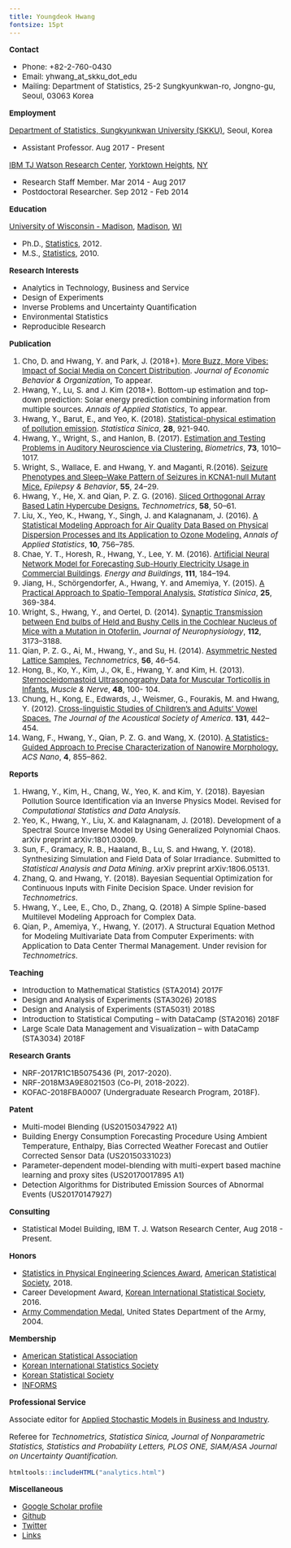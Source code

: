 ```yaml
---
title: Youngdeok Hwang
fontsize: 15pt
---
```


<style type="text/css">

body, td {
   font-size: 15px;
}
pre {
  font-size: 15px
}
</style>

__Contact__

- Phone: +82-2-760-0430
- Email: yhwang_at_skku_dot_edu
- Mailing: Department of Statistics, 25-2 Sungkyunkwan-ro, Jongno-gu, Seoul, 03063 Korea

<!-- I am an assistant professor at the [Department of Statistics](http://shb.skku.edu/stat/), [Sungkyunkwan University (SKKU)](http://www.skku.edu/eng_home/index.jsp). Before joining SKKU, I worked as a statistician at [IBM TJ Watson Research Center](http://www.research.ibm.com/labs/watson/index.shtml). I'm interested in developing new statistical methodologies for solving problems in industry and engineering -- in the area of design and analysis of computer experiments, remote-sensing technology, wireless sensor networks and IoT.  -->



__Employment__

[Department of Statistics, Sungkyunkwan University (SKKU)](http://www.skku.edu/eng_home/index.jsp), Seoul, Korea

- Assistant Professor. Aug 2017 - Present

[IBM TJ Watson Research Center](http://www.research.ibm.com/labs/watson/index.shtml), [Yorktown Heights](https://goo.gl/maps/XJVGy1Rk8U82), [NY](http://www.ny.gov)

- Research Staff Member.  Mar 2014 - Aug 2017 
- Postdoctoral Researcher. Sep 2012  - Feb 2014

__Education__

[University of Wisconsin - Madison](http://www.wisc.edu), [Madison](http://www.cityofmadison.com ), [WI](http://www.wisconsin.gov/)  

- Ph.D., [Statistics](http://www.stat.wisc.edu), 2012.
- M.S.,  [Statistics](http://www.stat.wisc.edu), 2010.

__Research Interests__

* Analytics in Technology, Business and Service
* Design of Experiments
* Inverse Problems and Uncertainty Quantification
* Environmental Statistics
* Reproducible Research

__Publication__

1. Cho, D. and  Hwang, Y. and Park, J. (2018+). [More Buzz, More Vibes: Impact of Social Media on Concert Distribution](https://doi.org/10.1016/j.jebo.2018.09.012). *Journal of Economic Behavior & Organization*, To appear.
1. Hwang, Y., Lu, S. and J. Kim (2018+). Bottom-up estimation and top-down prediction: Solar energy prediction combining information from multiple sources. *Annals of Applied Statistics*, To appear.
1. Hwang, Y., Barut, E., and Yeo, K. (2018). [Statistical-physical estimation of pollution emission](http://www3.stat.sinica.edu.tw/statistica/J28N2/J28N217/J28N217.html). *Statistica Sinica*, **28**, 921-940.
1. Hwang, Y., Wright, S., and Hanlon, B. (2017). [Estimation and Testing Problems in Auditory Neuroscience via Clustering.](http://onlinelibrary.wiley.com/doi/10.1111/biom.12652/full) *Biometrics*,
**73**, 1010–1017. 
1. Wright, S., Wallace, E. and Hwang, Y. and Maganti, R.(2016). [Seizure Phenotypes and Sleep–Wake Pattern of Seizures in KCNA1-null Mutant Mice.](http://www.sciencedirect.com/science/article/pii/S1525505015006538) *Epilepsy & Behavior*, **55**, 24–29.
1. Hwang, Y., He, X. and Qian, P. Z. G. (2016). [Sliced Orthogonal Array Based Latin Hypercube Designs.](http://www.tandfonline.com/doi/abs/10.1080/00401706.2014.993092) *Technometrics*, **58**, 50–61.
1. Liu, X., Yeo, K., Hwang, Y., Singh, J. and Kalagnanam, J. (2016). [A Statistical Modeling Approach for Air Quality Data Based on Physical Dispersion Processes and Its Application to Ozone Modeling.](http://projecteuclid.org/euclid.aoas/1469199892) *Annals of Applied Statistics*, **10**, 756–785.
1. Chae, Y. T., Horesh, R., Hwang, Y., Lee, Y. M. (2016). [Artificial Neural Network Model for Forecasting Sub-Hourly Electricity Usage in Commercial Buildings](http://www.sciencedirect.com/science/article/pii/S0378778815304102). *Energy and Buildings*, **111**, 184–194.
1. Jiang, H., Schörgendorfer, A., Hwang, Y. and Amemiya, Y. (2015). [A Practical Approach to Spatio-Temporal Analysis.](http://www.jstor.org/stable/24311021) *Statistica Sinica*, **25**, 369-384.
1. Wright, S., Hwang, Y., and Oertel, D. (2014). [Synaptic Transmission between End bulbs of Held and Bushy Cells in the Cochlear Nucleus of Mice with a Mutation in Otoferlin.](http://jn.physiology.org/content/112/12/3173) *Journal of Neurophysiology*, **112**, 3173–3188.
1. Qian, P. Z. G., Ai, M., Hwang, Y., and Su, H. (2014). [Asymmetric Nested Lattice Samples.](http://www.tandfonline.com/doi/abs/10.1080/00401706.2013.800002) *Technometrics*, **56**, 46–54.
1. Hong, B., Ko, Y., Kim, J., Ok, E., Hwang, Y. and Kim, H. (2013). [Sternocleidomastoid Ultrasonography Data for Muscular Torticollis in Infants.](http://onlinelibrary.wiley.com/doi/10.1002/mus.23712/full) *Muscle & Nerve*, **48**, 100- 104.
1. Chung, H., Kong, E., Edwards, J., Weismer, G., Fourakis, M. and Hwang, Y. (2012). [Cross-linguistic Studies of Children’s and Adults’ Vowel Spaces.](http://asa.scitation.org/doi/abs/10.1121/1.3651823) *The Journal of the Acoustical Society of America*. **131**, 442–454.
1. Wang, F., Hwang, Y., Qian, P. Z. G. and Wang, X. (2010). [A Statistics-Guided Approach to Precise Characterization of Nanowire Morphology.](http://pubs.acs.org/doi/abs/10.1021/nn901530e) *ACS Nano*, **4**, 855–862.

__Reports__

1. Hwang, Y., Kim, H., Chang, W., Yeo, K. and Kim, Y. (2018). Bayesian Pollution Source Identification via an Inverse Physics Model. Revised for *Computational Statistics and Data Analysis.* 
1. Yeo, K., Hwang, Y., Liu, X. and Kalagnanam, J. (2018). Development of a Spectral Source Inverse Model by Using Generalized Polynomial Chaos. arXiv preprint arXiv:1801.03009.
1. Sun, F., Gramacy, R. B., Haaland, B., Lu, S. and Hwang, Y. (2018).
Synthesizing Simulation and Field Data of Solar Irradiance.  Submitted to *Statistical Analysis and Data Mining*. arXiv preprint arXiv:1806.05131.
1. Zhang, Q. and  Hwang, Y. (2018). Bayesian Sequential Optimization for Continuous Inputs with Finite Decision Space. Under revision for *Technometrics*.
1. Hwang, Y., Lee, E., Cho, D., Zhang, Q. (2018) A Simple Spline-based Multilevel Modeling Approach for Complex Data. 
1. Qian, P., Amemiya, Y.,  Hwang, Y. (2017). A Structural Equation Method for Modeling Multivariate Data from Computer Experiments: with Application to Data Center Thermal Management. Under revision for *Technometrics*.

__Teaching__

* Introduction to Mathematical Statistics (STA2014) 2017F
* Design and Analysis of Experiments (STA3026) 2018S
* Design and Analysis of Experiments (STA5031) 2018S
* Introduction to Statistical Computing -- with DataCamp (STA2016) 2018F
* Large Scale Data Management and Visualization -- with DataCamp (STA3034) 2018F

__Research Grants__

* NRF-2017R1C1B5075436 (PI, 2017-2020).
* NRF-2018M3A9E8021503 (Co-PI, 2018-2022). 
* KOFAC-2018FBA0007 (Undergraduate Research Program, 2018F).

__Patent__

* Multi-model Blending (US20150347922 A1)
* Building Energy Consumption Forecasting Procedure Using Ambient Temperature, Enthalpy, Bias Corrected Weather Forecast and Outlier  Corrected Sensor Data (US20150331023)
* Parameter-dependent model-blending with multi-expert based machine learning and proxy sites (US20170017895 A1)
* Detection Algorithms for Distributed Emission Sources of Abnormal Events (US20170147927)

__Consulting__

* Statistical Model Building, IBM T. J. Watson Research Center, Aug 2018 - Present.

__Honors__

* [Statistics in Physical Engineering Sciences Award](http://www.amstat.org/ASA/Your-Career/Awards/Statistics-in-Physical-Engineering-Sciences-Award.aspx), [American Statistical Society](http://www.amstat.org), 2018.
* Career Development Award, [Korean International Statistical Society](https://statkiss.org), 2016.
* [Army Commendation Medal](https://en.wikipedia.org/wiki/Commendation_Medal), United States Department of the Army, 2004.

__Membership__

* [American Statistical Association](http://www.amstat.org) 
* [Korean International Statistics Society](https://statkiss.org)
* [Korean Statistical Society](http://www.kss.or.kr) 
* [INFORMS](https://www.informs.org) 

__Professional Service__

Associate editor for [Applied Stochastic Models in Business and Industry](https://onlinelibrary.wiley.com/journal/15264025).
<!-- and [Communications for Statistical Applications and Methods](http://www.csam.or.kr/main.html).  -->

Referee for _Technometrics, Statistica Sinica, Journal of Nonparametric Statistics, Statistics and Probability Letters, PLOS ONE, SIAM/ASA Journal on Uncertainty Quantification._


```r
htmltools::includeHTML("analytics.html")
```

__Miscellaneous__

- [Google Scholar profile](https://scholar.google.com/citations?user=pEdCzOQAAAAJ&hl=en)
- [Github](https://github.com/ydhwang)
- [Twitter](https://twitter.com/youngdeokhwang)
- [Links](links.html) 
